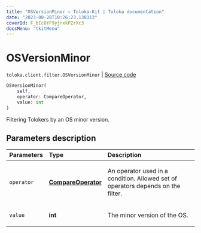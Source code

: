 ```yaml
---
title: "OSVersionMinor — Toloka-Kit | Toloka documentation"
date: "2023-08-28T10:26:23.138313"
coverId: F_bIcOYF9yjrxkPZrXc3
docsMenu: "tkitMenu"
---
```


# OSVersionMinor

`toloka.client.filter.OSVersionMinor` | [Source code](https://github.com/Toloka/toloka-kit/blob/v1.2.1/src/client/filter.py#L634)

```python
OSVersionMinor(
    self,
    operator: CompareOperator,
    value: int
)
```

Filtering Tolokers by an OS minor version.

## Parameters description

| Parameters | Type | Description |
| :----------| :----| :-----------|
`operator`|**[CompareOperator](/docs/toloka-kit/reference/toloka.client.primitives.operators.CompareOperator)**|<p>An operator used in a condition. Allowed set of operators depends on the filter.</p>
`value`|**int**|<p>The minor version of the OS.</p>